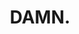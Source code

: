 ---
title: "DAMN."
artist: "Kendrick Lamar"
releaseDate: 2017-04-14
rating: 9
spotifyLink: "https://open.spotify.com/album/4eLPsYPBmXABThSJ821sqY"
imageUrl: "https://is1-ssl.mzstatic.com/image/thumb/Music112/v4/86/c9/bb/86c9bb30-fe3d-442e-33c1-c106c4d23705/17UMGIM88776.rgb.jpg/600x600bb.jpg"
genre: ["Hip-Hop", "West Coast Hip-Hop", "Conscious Hip-Hop"]
---